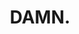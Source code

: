 ---
title: "DAMN."
artist: "Kendrick Lamar"
releaseDate: 2017-04-14
rating: 9
spotifyLink: "https://open.spotify.com/album/4eLPsYPBmXABThSJ821sqY"
imageUrl: "https://is1-ssl.mzstatic.com/image/thumb/Music112/v4/86/c9/bb/86c9bb30-fe3d-442e-33c1-c106c4d23705/17UMGIM88776.rgb.jpg/600x600bb.jpg"
genre: ["Hip-Hop", "West Coast Hip-Hop", "Conscious Hip-Hop"]
---